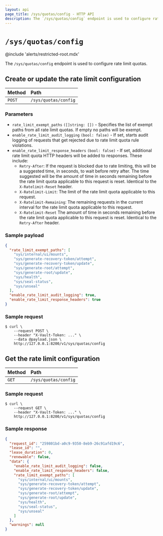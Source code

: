 ```yaml
---
layout: api
page_title: /sys/quotas/config - HTTP API
description: The `/sys/quotas/config` endpoint is used to configure rate limit quotas.
---
```


# `/sys/quotas/config`

@include 'alerts/restricted-root.mdx'

The `/sys/quotas/config` endpoint is used to configure rate limit quotas.

## Create or update the rate limit configuration

| Method | Path                 |
| :----- | :------------------- |
| `POST` | `/sys/quotas/config` |

### Parameters

- `rate_limit_exempt_paths` `([]string: [])` - Specifies the list of exempt paths
  from all rate limit quotas. If empty no paths will be exempt.
- `enable_rate_limit_audit_logging` `(bool: false)` - If set, starts audit logging
  of requests that get rejected due to rate limit quota rule violations.
- `enable_rate_limit_response_headers` `(bool: false)` - If set, additional rate
  limit quota HTTP headers will be added to responses. These include:
  - `Retry-After`: If the request is blocked due to rate limiting, this will
    be a suggested time, in seconds, to wait before retry after. The time suggested
    will be the amount of time in seconds remaining before the rate limit quota
    applicable to this request is reset. Identical to the `X-Ratelimit-Reset` header.
  - `X-Ratelimit-Limit`: The limit of the rate limit quota applicable to this request.
  - `X-Ratelimit-Remaining`: The remaining requests in the current interval for the
    rate limit quota applicable to this request.
  - `X-Ratelimit-Reset` The amount of time in seconds remaining before the rate limit quota
    applicable to this request is reset. Identical to the `Retry-After` header.


### Sample payload

```json
{
  "rate_limit_exempt_paths": [
    "sys/internal/ui/mounts",
    "sys/generate-recovery-token/attempt",
    "sys/generate-recovery-token/update",
    "sys/generate-root/attempt",
    "sys/generate-root/update",
    "sys/health",
    "sys/seal-status",
    "sys/unseal"
  ],
  "enable_rate_limit_audit_logging": true,
  "enable_rate_limit_response_headers": true
}
```

### Sample request

```shell-session
$ curl \
    --request POST \
    --header "X-Vault-Token: ..." \
    --data @payload.json \
    http://127.0.0.1:8200/v1/sys/quotas/config
```

## Get the rate limit configuration

| Method | Path                 |
| :----- | :------------------- |
| `GET`  | `/sys/quotas/config` |

### Sample request

```shell-session
$ curl \
    --request GET \
    --header "X-Vault-Token: ..." \
    http://127.0.0.1:8200/v1/sys/quotas/config
```

### Sample response

```json
{
  "request_id": "259801bd-a0c9-9350-8eb9-26c91afd19c6",
  "lease_id": "",
  "lease_duration": 0,
  "renewable": false,
  "data": {
    "enable_rate_limit_audit_logging": false,
    "enable_rate_limit_response_headers": false,
    "rate_limit_exempt_paths": [
      "sys/internal/ui/mounts",
      "sys/generate-recovery-token/attempt",
      "sys/generate-recovery-token/update",
      "sys/generate-root/attempt",
      "sys/generate-root/update",
      "sys/health",
      "sys/seal-status",
      "sys/unseal"
    ]
  },
  "warnings": null
}
```

